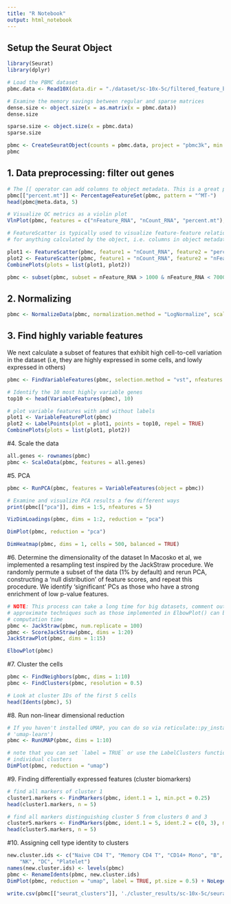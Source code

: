 ```yaml
---
title: "R Notebook"
output: html_notebook
---
```


## Setup the Seurat Object

```r
library(Seurat)
library(dplyr)

# Load the PBMC dataset
pbmc.data <- Read10X(data.dir = "./dataset/sc-10x-5c/filtered_feature_bc_matrix")

# Examine the memory savings between regular and sparse matrices
dense.size <- object.size(x = as.matrix(x = pbmc.data))
dense.size

sparse.size <- object.size(x = pbmc.data)
sparse.size
```

```r
pbmc <- CreateSeuratObject(counts = pbmc.data, project = "pbmc3k", min.cells = 3, min.features = 200)
pbmc
```

## 1. Data preprocessing: filter out genes

```r
# The [[ operator can add columns to object metadata. This is a great place to stash QC stats
pbmc[["percent.mt"]] <- PercentageFeatureSet(pbmc, pattern = "^MT-")
head(pbmc@meta.data, 5)
```

```r
# Visualize QC metrics as a violin plot
VlnPlot(pbmc, features = c("nFeature_RNA", "nCount_RNA", "percent.mt"), ncol = 3)
```

```r
# FeatureScatter is typically used to visualize feature-feature relationships, but can be used
# for anything calculated by the object, i.e. columns in object metadata, PC scores etc.

plot1 <- FeatureScatter(pbmc, feature1 = "nCount_RNA", feature2 = "percent.mt")
plot2 <- FeatureScatter(pbmc, feature1 = "nCount_RNA", feature2 = "nFeature_RNA")
CombinePlots(plots = list(plot1, plot2))
```

```r
pbmc <- subset(pbmc, subset = nFeature_RNA > 1000 & nFeature_RNA < 7000 & percent.mt < 5)
```

## 2. Normalizing

```r
pbmc <- NormalizeData(pbmc, normalization.method = "LogNormalize", scale.factor = 10000)
```

## 3. Find highly variable features
We next calculate a subset of features that exhibit high cell-to-cell variation in the dataset (i.e, they are highly expressed in some cells, and lowly expressed in others)
```r
pbmc <- FindVariableFeatures(pbmc, selection.method = "vst", nfeatures = 2000)

# Identify the 10 most highly variable genes
top10 <- head(VariableFeatures(pbmc), 10)

# plot variable features with and without labels
plot1 <- VariableFeaturePlot(pbmc)
plot2 <- LabelPoints(plot = plot1, points = top10, repel = TRUE)
CombinePlots(plots = list(plot1, plot2))
```

#4. Scale the data

```r
all.genes <- rownames(pbmc)
pbmc <- ScaleData(pbmc, features = all.genes)
```

#5. PCA
```r
pbmc <- RunPCA(pbmc, features = VariableFeatures(object = pbmc))
```

```r
# Examine and visualize PCA results a few different ways
print(pbmc[["pca"]], dims = 1:5, nfeatures = 5)
```

```r
VizDimLoadings(pbmc, dims = 1:2, reduction = "pca")
```

```r
DimPlot(pbmc, reduction = "pca")
```
```r
DimHeatmap(pbmc, dims = 1, cells = 500, balanced = TRUE)
```

#6. Determine the dimensionality of the dataset
In Macosko et al, we implemented a resampling test inspired by the JackStraw procedure. We randomly permute a subset of the data (1% by default) and rerun PCA, constructing a ‘null distribution’ of feature scores, and repeat this procedure. We identify ‘significant’ PCs as those who have a strong enrichment of low p-value features.

```r
# NOTE: This process can take a long time for big datasets, comment out for expediency. More
# approximate techniques such as those implemented in ElbowPlot() can be used to reduce
# computation time
pbmc <- JackStraw(pbmc, num.replicate = 100)
pbmc <- ScoreJackStraw(pbmc, dims = 1:20)
JackStrawPlot(pbmc, dims = 1:15)
```
```r
ElbowPlot(pbmc)
```

#7. Cluster the cells
```r
pbmc <- FindNeighbors(pbmc, dims = 1:10)
pbmc <- FindClusters(pbmc, resolution = 0.5)
```

```r
# Look at cluster IDs of the first 5 cells
head(Idents(pbmc), 5)
```


#8. Run non-linear dimensional reduction
```r
# If you haven't installed UMAP, you can do so via reticulate::py_install(packages =
# 'umap-learn')
pbmc <- RunUMAP(pbmc, dims = 1:10)
```


```r
# note that you can set `label = TRUE` or use the LabelClusters function to help label
# individual clusters
DimPlot(pbmc, reduction = "umap")
```


#9. Finding differentially expressed features (cluster biomarkers)
```r
# find all markers of cluster 1
cluster1.markers <- FindMarkers(pbmc, ident.1 = 1, min.pct = 0.25)
head(cluster1.markers, n = 5)
```

```r
# find all markers distinguishing cluster 5 from clusters 0 and 3
cluster5.markers <- FindMarkers(pbmc, ident.1 = 5, ident.2 = c(0, 3), min.pct = 0.25)
head(cluster5.markers, n = 5)
```

#10. Assigning cell type identity to clusters
```r
new.cluster.ids <- c("Naive CD4 T", "Memory CD4 T", "CD14+ Mono", "B", "CD8 T", "FCGR3A+ Mono", 
    "NK", "DC", "Platelet")
names(new.cluster.ids) <- levels(pbmc)
pbmc <- RenameIdents(pbmc, new.cluster.ids)
DimPlot(pbmc, reduction = "umap", label = TRUE, pt.size = 0.5) + NoLegend()
```

```r
write.csv(pbmc[["seurat_clusters"]], './cluster_results/sc-10x-5c/seurat-R.csv')
```






